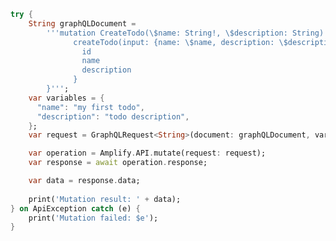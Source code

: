 ```dart
try {
    String graphQLDocument =
        '''mutation CreateTodo(\$name: String!, \$description: String) {
              createTodo(input: {name: \$name, description: \$description}) {
                id
                name
                description
              }
        }''';
    var variables = {
      "name": "my first todo",
      "description": "todo description",
    };
    var request = GraphQLRequest<String>(document: graphQLDocument, variables: variables);

    var operation = Amplify.API.mutate(request: request);
    var response = await operation.response;

    var data = response.data;
    
    print('Mutation result: ' + data);
} on ApiException catch (e) {
    print('Mutation failed: $e');
}
```